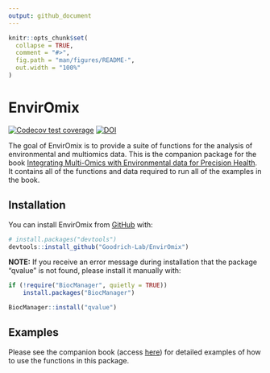 ```yaml
---
output: github_document
---
```


<!-- README.md is generated from README.Rmd. Please edit that file -->

```r
knitr::opts_chunk$set(
  collapse = TRUE,
  comment = "#>",
  fig.path = "man/figures/README-",
  out.width = "100%"
)
```

# EnvirOmix

<!-- badges: start -->
[![Codecov test coverage](https://codecov.io/gh/Goodrich-Lab/EnvirOmix/branch/main/graph/badge.svg)](https://app.codecov.io/gh/Goodrich-Lab/EnvirOmix?branch=main)
[![DOI](https://zenodo.org/badge/713083409.svg)](https://zenodo.org/badge/latestdoi/713083409)
<!-- badges: end -->

The goal of EnvirOmix is to provide a suite of functions for the analysis of environmental and multiomics data. This is the companion package for the book [Integrating Multi-Omics with Environmental data for Precision Health](https://goodrich-lab.github.io/multiomics_book/). It contains all of the functions and data required to run all of the examples in the book.

## Installation

You can install EnvirOmix from [GitHub](https://github.com/Goodrich-Lab/EnvirOmix) with:

``` r
# install.packages("devtools")
devtools::install_github("Goodrich-Lab/EnvirOmix")
```

**NOTE:** If you receive an error message during installation that the package
"qvalue" is not found, please install it manually with:

``` r
if (!require("BiocManager", quietly = TRUE))
    install.packages("BiocManager")

BiocManager::install("qvalue")
```


## Examples

Please see the companion book (access [here](https://goodrich-lab.github.io/multiomics_book/)) for detailed examples of how to use the functions in this package.
